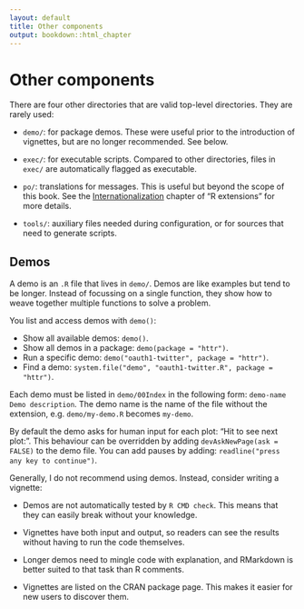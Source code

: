 ```yaml
---
layout: default
title: Other components
output: bookdown::html_chapter
---
```


# Other components {#misc}

There are four other directories that are valid top-level directories. They are rarely used:

* `demo/`: for package demos. These were useful prior to the introduction
  of vignettes, but are no longer recommended. See below.

* `exec/`: for executable scripts. Compared to other directories, files in 
  `exec/` are automatically flagged as executable.

* `po/`: translations for messages. This is useful but beyond the scope of this 
  book. See the [Internationalization][internationalization] chapter of 
  "R extensions" for more details.

* `tools/`: auxiliary files needed during configuration, or for sources that need
  to generate scripts.

## Demos {#demo}

A demo is an `.R` file that lives in `demo/`. Demos are like examples but tend to be longer. Instead of focussing on a single function, they show how to weave together multiple functions to solve a problem.

You list and access demos with `demo()`:

* Show all available demos: `demo()`.
* Show all demos in a package: `demo(package = "httr")`.
* Run a specific demo: `demo("oauth1-twitter", package = "httr")`.
* Find a demo: `system.file("demo", "oauth1-twitter.R", package = "httr")`.

Each demo must be listed in `demo/00Index` in the following form: `demo-name  Demo description`. The demo name is the name of the file without the extension, e.g. `demo/my-demo.R` becomes `my-demo`.

By default the demo asks for human input for each plot: "Hit <Return> to see next plot: ". 
This behaviour can be overridden by adding `devAskNewPage(ask = FALSE)` to the demo file.
You can add pauses by adding: `readline("press any key to continue")`.

Generally, I do not recommend using demos. Instead, consider writing a vignette:

* Demos are not automatically tested by `R CMD check`. This means that they can 
  easily break without your knowledge.

* Vignettes have both input and output, so readers can see the results 
  without having to run the code themselves.

* Longer demos need to mingle code with explanation, and RMarkdown is better
  suited to that task than R comments.

* Vignettes are listed on the CRAN package page. This makes it easier for 
  new users to discover them.


[internationalization]:http://cran.rstudio.com/doc/manuals/r-devel/R-exts.html#Internationalization
